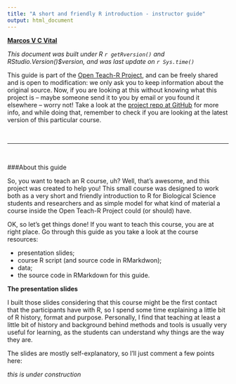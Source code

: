 ```yaml
---
title: "A short and friendly R introduction - instructor guide"
output: html_document
---
```


**[Marcos V C Vital](https://marcosvital.github.io)**

*This document was built under R `r getRversion()` and RStudio.Version()$version, and was last update on `r Sys.time()`* 

This guide is part of the [Open Teach-R Project](https://github.com/marcosvital/teach-R-project), and can be freely shared and is open to modification: we only ask you to keep information about the original source. Now, if you are looking at this without knowing what this project is – maybe someone send it to you by email or you found it elsewhere  – worry not! Take a look at the [project repo at GitHub](https://github.com/marcosvital/teach-R-project) for more info, and while doing that, remember to check if you are looking at the latest version of this particular course.

\ 

***

\ 

###About this guide

So, you want to teach an R course, uh? Well, that’s awesome, and this project was created to help you! This small course was designed to work both as a very short and friendly introduction to R for Biological Science students and researchers and as simple model for what kind of material a course inside the Open Teach-R Project could (or should) have.

OK, so let’s get things done! If you want to teach this course, you are at right place. Go through this guide as you take a look at the course resources:

- presentation slides;
- course R script (and source code in RMarkdwon);
- data;
- the source code in RMarkdown for this guide.

**The presentation slides**

I built those slides considering that this course might be the first contact that the participants have with R, so I spend some time explaining a little bit of R history, format and purpose. Personally, I find that teaching at least a little bit of history and background behind methods and tools is usually very useful for learning, as the students can understand why things are the way they are.

The slides are mostly self-explanatory, so I’ll just comment a few points here:

*this is under construction*
